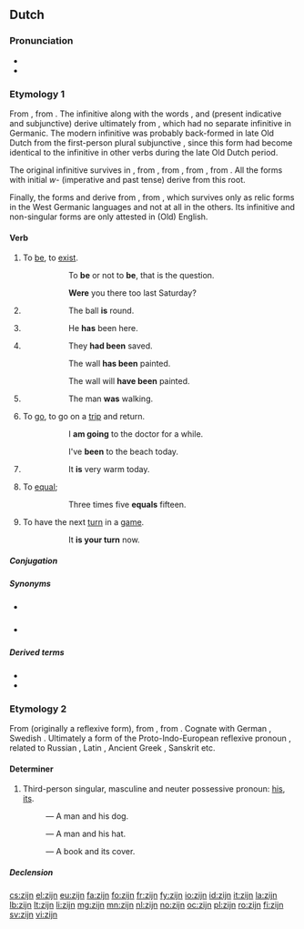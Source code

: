 ==Dutch==

===Pronunciation===
* {{IPA|/zɛi̯n/|lang=nl}}
* {{audio|Nl-zijn.ogg|audio}}

===Etymology 1===
From {{etyl|dum|nl}} {{term|sijn|lang=dum}}, from {{etyl|odt|nl}} {{term|sin|sīn|lang=odt}}. The infinitive along with the words {{term|is|lang=nl}}, {{term|zij|lang=nl}} and {{term||zijn|lang=nl}} (present indicative and subjunctive) derive ultimately from {{etyl|ine-pro|nl}} {{recons|h₁es-||to be|lang=ine-pro}}, which had no separate infinitive in Germanic. The modern infinitive was probably back-formed in late Old Dutch from the first-person plural subjunctive {{term||sīn|we be|lang=odt}}, since this form had become identical to the infinitive in other verbs during the late Old Dutch period.

The original infinitive survives in {{term|wezen|lang=nl}}, from {{etyl|dum|nl}} {{term|wesen|lang=dum}}, from {{etyl|odt|nl}} {{term|wesan|lang=odt}}, from {{etyl|gem-pro|nl}} {{recons|wesanan|lang=gem-pro}}, from {{recons|h₂wes-||to reside|lang=ine-pro}}. All the forms with initial ''w-'' (imperative and past tense) derive from this root.

Finally, the forms {{term|ben|lang=nl}} and {{term|bent|lang=nl}} derive from {{etyl|gem-pro|nl}} {{recons|beunan||to be, to become|lang=gem-pro}}, from {{recons|bʰuH-||to become|lang=ine-pro}}, which survives only as relic forms in the West Germanic languages and not at all in the others. Its infinitive and non-singular forms are only attested in (Old) English.

====Verb====
{{nl-verb|irr}}

# {{intransitive|lang=nl}} To [[be]], to [[exist]].
#: {{lang|nl|'''''Zijn''' of niet '''zijn''', dat is de vraag.''}}
#:: To '''be''' or not to '''be''', that is the question.
#: {{lang|nl|'''''Was''' je er afgelopen zaterdag ook?''}}
#:: '''Were''' you there too last Saturday?
# {{transitive|copular|lang=nl}} {{non-gloss definition|Used to connect a noun to an adjective that describes it.}}
#: {{lang|nl|''De bal '''is''' rond.''}}
#:: The ball '''is''' round.
# {{transitive|auxiliary|lang=nl}} {{non-gloss definition|Used to form the [[perfect tense]] of the [[active voice]] of some verbs, together with a [[past participle]].<br/>'''Note:''' The perfect tense of most other verbs is formed using [[hebben]].}}
#: {{lang|nl|''Hij '''is''' hier geweest.''}}
#:: He '''has''' been here.
# {{transitive|auxiliary|lang=nl}} {{non-gloss definition|Used to form the [[perfect tense]] of the [[passive voice]], together with a [[past participle]].<br/>'''Note:''' The [[imperfect tense]] passive is formed using [[worden]].}}
#: {{lang|nl|''Ze '''waren''' gered.''}}
#:: They '''had been''' saved.
#: {{lang|nl|''De muur '''is''' geschilderd.''}}
#:: The wall '''has been''' painted.
#: {{lang|nl|''De muur zal '''zijn''' geschilderd.''}}
#:: The wall will '''have been''' painted.
# {{transitive|auxiliary|lang=nl}} {{non-gloss definition|Used to form the continuous forms of various tenses, together with '''[[aan het]]'''.}}
#: {{lang|nl|''De man '''was''' aan het lopen.''}}
#:: The man '''was''' walking.
# {{intransitive|lang=nl}} To [[go]], to go on a [[trip]] and return.
#: {{lang|nl|''Ik '''ben''' even naar de dokter.''}}
#:: I '''am going''' to the doctor for a while.
#: {{lang|nl|''Ik ben vandaag naar het strand '''geweest.'''}}
#:: I've '''been''' to the beach today.
# {{intransitive|impersonal|lang=nl}} {{non-gloss definition|Used to indicate weather, temperature or some other general condition.}}
#: {{lang|nl|''Het '''is''' erg warm vandaag.''}}
#:: It '''is''' very warm today.
# {{transitive|copular|mathematics|lang=nl}} To [[equal]]; {{non-gloss definition|used to indicate that the values on either side of an equation are the same.}}
#: {{lang|nl|''Drie keer vijf '''is''' vijftien.''}}
#:: Three times five '''equals''' fifteen.
# {{intransitive|lang=nl}} To have the next [[turn]] in a [[game]].
#: {{lang|nl|''Jij '''bent''' nu.''}}
#:: It '''is your turn''' now.

=====Conjugation=====
{{nl-conj-irr|zijn|aux=zijn}}

=====Synonyms=====
* {{qualifier|archaic}} {{l|nl|wezen}}
* {{qualifier|obsolete}} {{l|nl|bennen}}

=====Derived terms=====
* {{l|nl|voorzijn}}
* {{l|nl|welzijn}}

===Etymology 2===
From {{etyl|odt|nl}} {{term|sin|sīn|lang=odt}} (originally a reflexive form), from {{etyl|gem-pro|nl}} {{recons|sīnaz|lang=gem-pro}}, from {{etyl|ine-pro|nl}} {{recons|seyno-|lang=ine-pro}}. Cognate with German {{term|sein|lang=de}}, Swedish {{term|sin|lang=sv}}. Ultimately a form of the Proto-Indo-European reflexive pronoun {{recons|swe|lang=ine-pro}}, related to Russian {{term|себя|tr=sebja|lang=ru}}, Latin {{term|suus|lang=la}}, Ancient Greek {{term|ἑός|tr=heos|lang=grc}}, Sanskrit {{term|tr=sva|lang=sa}}{{rfscript|Deva}} etc.

====Determiner====
{{head|nl|determiner|dependent possessive, independent possessive|mijne|contracted form|m'n|cat2=possessive determiners}}

# Third-person singular, masculine and neuter possessive pronoun: [[his]], [[its]].
#: {{lang|nl|'' Een man en zijn hond.''}} &mdash; A man and his dog.
#: {{lang|nl|'' Een man en z'n hoed.''}} &mdash; A man and his hat.
#: {{lang|nl|'' Een boek en zijn kaft.''}} &mdash; A book and its cover.

=====Declension=====
{{nl-decl-personal pronouns}}

[[cs:zijn]]
[[el:zijn]]
[[eu:zijn]]
[[fa:zijn]]
[[fo:zijn]]
[[fr:zijn]]
[[fy:zijn]]
[[io:zijn]]
[[id:zijn]]
[[it:zijn]]
[[la:zijn]]
[[lb:zijn]]
[[lt:zijn]]
[[li:zijn]]
[[mg:zijn]]
[[mn:zijn]]
[[nl:zijn]]
[[no:zijn]]
[[oc:zijn]]
[[pl:zijn]]
[[ro:zijn]]
[[fi:zijn]]
[[sv:zijn]]
[[vi:zijn]]